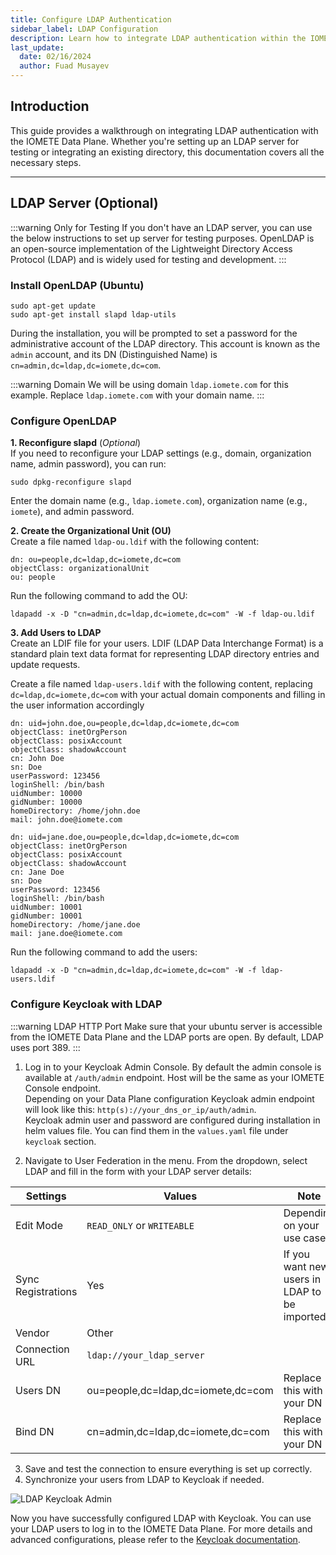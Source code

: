```yaml
---
title: Configure LDAP Authentication
sidebar_label: LDAP Configuration
description: Learn how to integrate LDAP authentication within the IOMETE Data Plane for secure and streamlined user management. This guide covers the essential steps for configuring LDAP settings to enhance access control and operational efficiency.
last_update:
  date: 02/16/2024
  author: Fuad Musayev
---
```



## Introduction

This guide provides a walkthrough on integrating LDAP authentication with the IOMETE Data Plane. Whether you're setting up an LDAP server for testing or integrating an existing directory, this documentation covers all the necessary steps.

---

## LDAP Server (Optional)

:::warning Only for Testing
If you don't have an LDAP server, you can use the below instructions to set up server for testing purposes. OpenLDAP is an open-source implementation of the Lightweight Directory Access Protocol (LDAP) and is widely used for testing and development.
:::

### Install OpenLDAP (Ubuntu)

```shell
sudo apt-get update
sudo apt-get install slapd ldap-utils
```

During the installation, you will be prompted to set a password for the administrative account of the LDAP directory. This account is known as the `admin` account, and its DN (Distinguished Name) is `cn=admin,dc=ldap,dc=iomete,dc=com`.

:::warning Domain
We will be using domain `ldap.iomete.com` for this example. Replace `ldap.iomete.com` with your domain name.
:::

### Configure OpenLDAP

**1. Reconfigure slapd** (_Optional_)  
If you need to reconfigure your LDAP settings (e.g., domain, organization name, admin password), you can run:  
```shell
sudo dpkg-reconfigure slapd
```  
Enter the domain name (e.g., `ldap.iomete.com`), organization name (e.g., `iomete`), and admin password.

**2. Create the Organizational Unit (OU)**  
Create a file named `ldap-ou.ldif` with the following content:

```ldif
dn: ou=people,dc=ldap,dc=iomete,dc=com
objectClass: organizationalUnit
ou: people
```

Run the following command to add the OU:

```shell
ldapadd -x -D "cn=admin,dc=ldap,dc=iomete,dc=com" -W -f ldap-ou.ldif
```

**3. Add Users to LDAP**  
Create an LDIF file for your users. LDIF (LDAP Data Interchange Format) is a standard plain text data format for representing LDAP directory entries and update requests.

Create a file named `ldap-users.ldif` with the following content, replacing `dc=ldap,dc=iomete,dc=com` with your actual domain components and filling in the user information accordingly

```ldif
dn: uid=john.doe,ou=people,dc=ldap,dc=iomete,dc=com
objectClass: inetOrgPerson
objectClass: posixAccount
objectClass: shadowAccount
cn: John Doe
sn: Doe
userPassword: 123456
loginShell: /bin/bash
uidNumber: 10000
gidNumber: 10000
homeDirectory: /home/john.doe
mail: john.doe@iomete.com

dn: uid=jane.doe,ou=people,dc=ldap,dc=iomete,dc=com
objectClass: inetOrgPerson
objectClass: posixAccount
objectClass: shadowAccount
cn: Jane Doe
sn: Doe
userPassword: 123456
loginShell: /bin/bash
uidNumber: 10001
gidNumber: 10001
homeDirectory: /home/jane.doe
mail: jane.doe@iomete.com
```

Run the following command to add the users:

```shell
ldapadd -x -D "cn=admin,dc=ldap,dc=iomete,dc=com" -W -f ldap-users.ldif
```

### Configure Keycloak with LDAP
:::warning LDAP HTTP Port
Make sure that your ubuntu server is accessible from the IOMETE Data Plane and the LDAP ports are open. By default, LDAP uses port 389.
:::

1. Log in to your Keycloak Admin Console.
By default the admin console is available at `/auth/admin` endpoint. Host will be the same as your IOMETE Console endpoint.   
Depending on your Data Plane configuration Keycloak admin endpoint will look like this: `http(s)://your_dns_or_ip/auth/admin`.  
Keycloak admin user and password are configured during installation in helm values file. You can find them in the `values.yaml` file under `keycloak` section.

2. Navigate to User Federation in the menu.
   From the dropdown, select LDAP and fill in the form with your LDAP server details:  

| Settings           | Values                             | Note                                         |
| ------------------ | ---------------------------------- | -------------------------------------------- |
| Edit Mode          | `READ_ONLY` or `WRITEABLE`         | Depending on your use case                   |
| Sync Registrations | Yes                                | If you want new users in LDAP to be imported |
| Vendor             | Other                              |                                              |
| Connection URL     | `ldap://your_ldap_server`          |                                              |
| Users DN           | ou=people,dc=ldap,dc=iomete,dc=com | Replace this with your DN                    |
| Bind DN            | cn=admin,dc=ldap,dc=iomete,dc=com  | Replace this with your DN                    |

3. Save and test the connection to ensure everything is set up correctly.
4. Synchronize your users from LDAP to Keycloak if needed.

<Img src="/img/guides/keycloak-ldap.png" alt="LDAP Keycloak Admin"/>

Now you have successfully configured LDAP with Keycloak. You can use your LDAP users to log in to the IOMETE Data Plane.
For more details and advanced configurations, please refer to the [Keycloak documentation](https://www.keycloak.org/docs/latest/server_admin/index.html#_ldap).